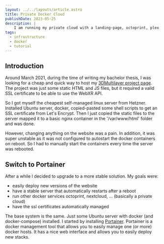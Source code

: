 ```yaml
---
layout: ../../layouts/article.astro
title: Private Docker Cloud
publishDate: 2023-05-25
description: |
    I am running my private cloud with a landing-page, octoprint, plex and other services using portainer and docker for less than 10€ a month and you can too!
tags:
  - infrastructure
  - docker
  - tutorial
---
```


## Introduction

Around March 2021, during the time of writing my bachelor thesis, I was looking for a cheap and quick way to host my
[3DMultilayer project page](../project/3dmultilayer). The project was just some static HTML and JS files, but it required
a valid SSL certificate to be able to use the WebXR API.

So I got myself the cheapest self-managed linux server from Hetzner. Installed Ubuntu server, docker, copied-pasted some
shell scripts to get an SSL certificate from Let's Encrypt. Then I just copied the static files to the server mapped it
to a basic nginx container in the '/var/www/html' folder and was done.

However, changing anything on the website was a pain. In addition, it was super unstable as it was not configured to
autostart the docker containers on reboot. So I had to manually start the containers every time the server was rebooted.

## Switch to Portainer

After a while I decided to upgrade to a more stable solution. My goals were:
* easily deploy new versions of the website
* have a stable server that automatically restarts after a reboot
* run other docker services octoprint, nextcloud, ... (basically a private cloud)
* have the ssl certificates automatically managed

The base system is the same. Just some Ubuntu server with docker (and docker-compose) installed.
I started by installing [Portainer](https://www.portainer.io/). Portainer is a docker management tool that allows you
to easily manage one (or more) docker hosts. It has a nice web interface and allows you to easily deploy new stacks.

